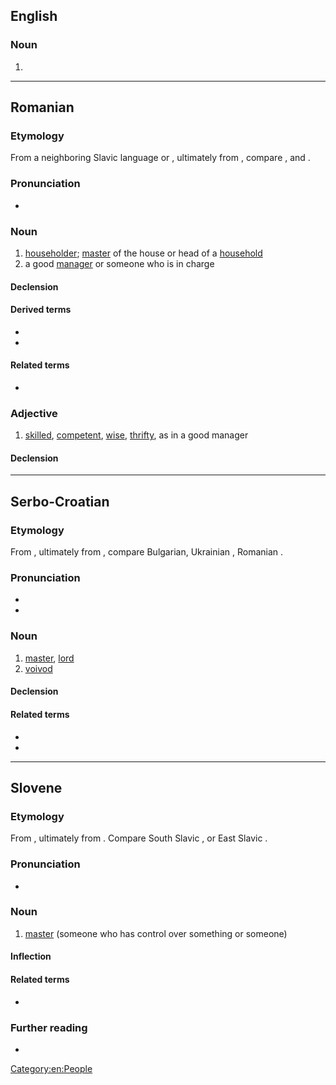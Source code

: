 ==English==

===Noun===
{{en-noun}}

# {{alt form|en|hospodar}}

[[Category:en:People]]

----

==Romanian==

===Etymology===
From a neighboring Slavic language or {{der|ro|sla-pro|-}}, ultimately from {{m|sla-pro|*gospodь}}, compare {{cog|bg|господар}}, {{cog|sh|gospodar}} and {{cog|uk|господар}}.

===Pronunciation===
* {{IPA|ro|/ɡos.poˈdar/}}

===Noun===
{{ro-noun|m|i}}

# [[householder]]; [[master]] of the house or head of a [[household]]
# a good [[manager]] or someone who is in charge

====Declension====
{{ro-noun-m|voc2=gospodare}}

====Derived terms====
* {{l|ro|gospodărie}}
* {{l|ro|gospodăresc}}

====Related terms====
* {{l|ro|gospodină}}

===Adjective===
{{ro-adj|4}}

# [[#English|skilled]], [[#English|competent]], [[wise]], [[thrifty]], as in a good manager

====Declension====
{{ro-adj-4}}

----

==Serbo-Croatian==

===Etymology===
From {{der|sh|sla-pro|-}}, ultimately from {{m|sla-pro|*gospodь}}, compare Bulgarian, Ukrainian {{m|uk|господар}}, Romanian {{m|ro|gospodar}}.

===Pronunciation===
* {{IPA|sh|/ɡospǒdaːr/}}
* {{hyphenation|sh|gos|po|dar}}

===Noun===
{{sh-noun|g=m|head=gospòdār}}

# [[master]], [[lord]]
# [[voivod]]

====Declension====
{{sh-decl-noun
|gospodar|gospodari
|gospodára|gospodara
|gospodaru|gospodarima
|gospodara|gospodare
|gospodaru|gospodari
|gospodaru|gospodarima
|gospodarom|gospodarima
}}

====Related terms====
* {{l|sh|gospodàrica}}
* {{l|sh|gospodáriti}}

----

==Slovene==

===Etymology===
From {{der|sl|sla-pro|-}}, ultimately from {{m|sla-pro|*gospodь}}. Compare South Slavic {{cog|bg|господар}}, {{cog|sh|gospodar}} or East Slavic {{cog|uk|господар}}.

===Pronunciation===
* {{sl-IPA|gospodár}}

===Noun===
{{sl-noun|gospodár|m-an}}

# [[master]] (someone who has control over something or someone)

====Inflection====
{{sl-decl-noun-m|gospodár|gospodárj|a=1}}

====Related terms====
* {{l|sl|gospod}}

===Further reading===
* {{R:sl:Fran}}